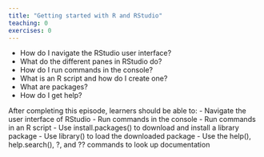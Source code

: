 ```yaml
---
title: "Getting started with R and RStudio"
teaching: 0
exercises: 0
---
```


:::::::::::::::::::::::::::::::::::::: questions 

- How do I navigate the RStudio user interface?
- What do the different panes in RStudio do?
- How do I run commands in the console?
- What is an R script and how do I create one?
- What are packages?
- How do I get help?

::::::::::::::::::::::::::::::::::::::::::::::::

::::::::::::::::::::::::::::::::::::: objectives

After completing this episode, learners should be able to:
- Navigate the user interface of RStudio
- Run commands in the console
- Run commands in an R script
- Use install.packages() to download and install a library package
- Use library() to load the downloaded package
- Use the help(), help.search(), ?, and ?? commands to look up documentation 

::::::::::::::::::::::::::::::::::::::::::::::::

